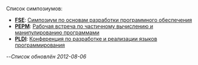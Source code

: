 Список симпозиумов:
* '''[[FSE]]''': [[FSE|Симпозиум по основам разработки программного обеспечения]]
* '''[[PEPM]]''': [[PEPM|Рабочая встреча по частичному вычислению и манипулированию программами]]
* '''[[PLDI]]''': [[PLDI|Конференция по разработке и реализации языков программирования]]

--''Список обновлён 2012-08-06''
